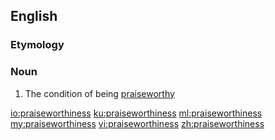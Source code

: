 ==English==

===Etymology===
{{suffix|praiseworthy|ness|lang=en}}

===Noun===
{{en-noun|-}}

# The condition of being [[praiseworthy]]

[[io:praiseworthiness]]
[[ku:praiseworthiness]]
[[ml:praiseworthiness]]
[[my:praiseworthiness]]
[[vi:praiseworthiness]]
[[zh:praiseworthiness]]
